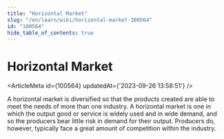 ```yaml
---
title: "Horizontal Market"
slug: "/en/learn/wiki/horizontal-market-100564"
id: "100564"
hide_table_of_contents: true
---
```



# Horizontal Market

<ArticleMeta id={100564} updatedAt={'2023-09-26 13:58:51'} />
<div className='border-solid border-b border-t-0 my-4 border-[var(--ifm-color-gray-300)]' />

A horizontal market is diversified so that the products created are able to meet the needs of more than one industry. A horizontal market is one in which the output good or service is widely used and in wide demand, and so the producers bear little risk in demand for their output. Producers do, however, typically face a great amount of competition within the industry.
